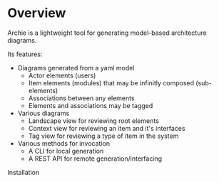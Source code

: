 
<Layout>
<SEO title="Overview" />

# Overview

Archie is a lightweight tool for generating model-based architecture diagrams.

Its features:

- Diagrams generated from a yaml model
  - Actor elements (users)
  - Item elements (modules) that may be infinitly composed (sub-elements)
  - Associations between any elements
  - Elements and associations may be tagged
- Various diagrams
  - Landscape view for reviewing root elements
  - Context view for reviewing an item and it's interfaces
  - Tag view for reviewing a type of item in the system
- Various methods for invocation
  - A CLI for local generation
  - A REST API for remote generation/interfacing

<Link to="/installation/">Installation</Link>

</Layout>
